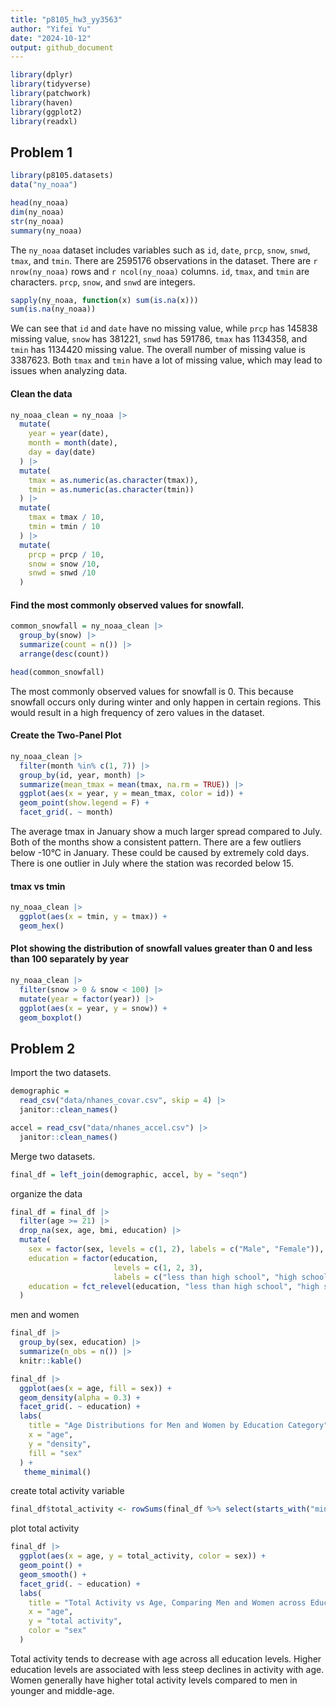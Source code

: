 ```yaml
---
title: "p8105_hw3_yy3563"
author: "Yifei Yu"
date: "2024-10-12"
output: github_document
---
```


```r
library(dplyr)
library(tidyverse) 
library(patchwork)
library(haven)
library(ggplot2)
library(readxl)
```


## Problem 1

```r
library(p8105.datasets)
data("ny_noaa")
```

```r
head(ny_noaa)
dim(ny_noaa)
str(ny_noaa)
summary(ny_noaa)
```

The `ny_noaa` dataset includes variables such as `id`, `date`, `prcp`, `snow`, `snwd`, `tmax`, and `tmin`. There are 2595176 observations in the dataset. There are `r nrow(ny_noaa)` rows and `r ncol(ny_noaa)` columns. `id`, `tmax`, and `tmin` are characters. `prcp`, `snow`, and `snwd` are integers.

```r
sapply(ny_noaa, function(x) sum(is.na(x)))
sum(is.na(ny_noaa))
```

We can see that `id` and `date` have no missing value, while `prcp` has 145838 missing value, `snow` has 381221, `snwd` has 591786, `tmax` has 1134358, and `tmin` has 1134420 missing value. The overall number of missing value is 3387623.
Both `tmax` and `tmin` have a lot of missing value, which may lead to issues when analyzing data.

#### Clean the data

```r
ny_noaa_clean = ny_noaa |> 
  mutate(
    year = year(date),
    month = month(date),
    day = day(date)
  ) |> 
  mutate(
    tmax = as.numeric(as.character(tmax)),
    tmin = as.numeric(as.character(tmin))
  ) |> 
  mutate(
    tmax = tmax / 10,
    tmin = tmin / 10
  ) |> 
  mutate(
    prcp = prcp / 10,
    snow = snow /10,
    snwd = snwd /10
  )
```

#### Find the most commonly observed values for snowfall.

```r
common_snowfall = ny_noaa_clean |> 
  group_by(snow) |> 
  summarize(count = n()) |> 
  arrange(desc(count))

head(common_snowfall)
```

The most commonly observed values for snowfall is 0. This because snowfall occurs only during winter and only happen in certain regions. This would result in a high frequency of zero values in the dataset.

#### Create the Two-Panel Plot

```r
ny_noaa_clean |> 
  filter(month %in% c(1, 7)) |> 
  group_by(id, year, month) |> 
  summarize(mean_tmax = mean(tmax, na.rm = TRUE)) |> 
  ggplot(aes(x = year, y = mean_tmax, color = id)) +
  geom_point(show.legend = F) +
  facet_grid(. ~ month)
```

The average tmax in January show a much larger spread compared to July. Both of the months show a consistent pattern. There are a few outliers below -10°C in January. These could be caused by extremely cold days. There is one outlier in July where the station was recorded below 15. 

#### tmax vs tmin

```r
ny_noaa_clean |> 
  ggplot(aes(x = tmin, y = tmax)) +
  geom_hex() 
```


#### Plot showing the distribution of snowfall values greater than 0 and less than 100 separately by year

```r
ny_noaa_clean |> 
  filter(snow > 0 & snow < 100) |> 
  mutate(year = factor(year)) |> 
  ggplot(aes(x = year, y = snow)) +
  geom_boxplot()
```



## Problem 2

Import the two datasets.

```r
demographic = 
  read_csv("data/nhanes_covar.csv", skip = 4) |> 
  janitor::clean_names()
```

```r
accel = read_csv("data/nhanes_accel.csv") |> 
  janitor::clean_names()
```

Merge two datasets.

```r
final_df = left_join(demographic, accel, by = "seqn")
```

organize the data

```r
final_df = final_df |> 
  filter(age >= 21) |> 
  drop_na(sex, age, bmi, education) |> 
  mutate(
    sex = factor(sex, levels = c(1, 2), labels = c("Male", "Female")),
    education = factor(education, 
                       levels = c(1, 2, 3), 
                       labels = c("less than high school", "high school equivalent", "more than high school")),
    education = fct_relevel(education, "less than high school", "high school equivalent", "more than high school")
  )  
```

men and women

```r
final_df |> 
  group_by(sex, education) |> 
  summarize(n_obs = n()) |> 
  knitr::kable()

final_df |> 
  ggplot(aes(x = age, fill = sex)) +
  geom_density(alpha = 0.3) + 
  facet_grid(. ~ education) +
  labs(
    title = "Age Distributions for Men and Women by Education Category",
    x = "age",
    y = "density",
    fill = "sex"
  ) +
   theme_minimal()
```

create total activity variable

```r
final_df$total_activity <- rowSums(final_df %>% select(starts_with("min")), na.rm = TRUE)
```

plot total activity
```r
final_df |> 
  ggplot(aes(x = age, y = total_activity, color = sex)) +
  geom_point() +
  geom_smooth() +
  facet_grid(. ~ education) +
  labs(
    title = "Total Activity vs Age, Comparing Men and Women across Education Levels",
    x = "age",
    y = "total activity",
    color = "sex"
  ) 
```

Total activity tends to decrease with age across all education levels. Higher education levels are associated with less steep declines in activity with age. Women generally have higher total activity levels compared to men in younger and middle-age. 


